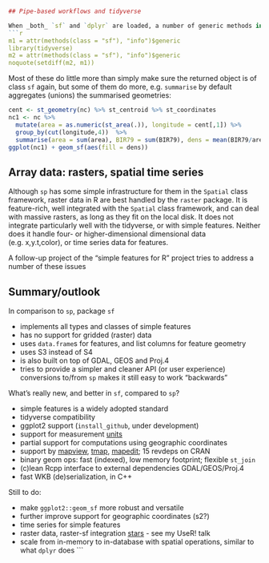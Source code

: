 

```R

## Pipe-based workflows and tidyverse

When _both_ `sf` and `dplyr` are loaded, a number of generic methods in the `tidyverse` become available for `sf` objects. They are:
```r
m1 = attr(methods(class = "sf"), "info")$generic
library(tidyverse)
m2 = attr(methods(class = "sf"), "info")$generic
noquote(setdiff(m2, m1))
```
Most of these do little more than simply make sure the returned object is of class `sf` again, but some of them do more, e.g. `summarise` by default aggregates (unions) the summarised geometries:
```r
cent <- st_geometry(nc) %>% st_centroid %>% st_coordinates 
nc1 <- nc %>% 
  mutate(area = as.numeric(st_area(.)), longitude = cent[,1]) %>%
  group_by(cut(longitude,4))  %>% 
  summarise(area = sum(area), BIR79 = sum(BIR79), dens = mean(BIR79/area))
ggplot(nc1) + geom_sf(aes(fill = dens))
```

## Array data: rasters, spatial time series

Although `sp` has some simple infrastructure for them in the `Spatial` class framework, raster data in R are best handled by the `raster` package. It is feature-rich, well integrated with the `Spatial` class framework, and can deal with massive rasters, as long as they fit on the local disk. It does not integrate particularly well with the tidyverse, or with simple features. Neither does it handle four- or higher-dimensional dimensional data (e.g. x,y.t,color), or time series data for features.

A follow-up project of the "simple features for R" project tries to address a number of these issues

## Summary/outlook

In comparison to `sp`, package `sf`

* implements all types and classes of simple features
* has no support for gridded (raster) data
* uses `data.frame`s for features, and list columns for feature geometry
* uses S3 instead of S4
* is also built on top of GDAL, GEOS and Proj.4
* tries to provide a simpler and cleaner API (or user experience) conversions to/from `sp` makes it still easy to work "backwards"

What's really new, and better in `sf`, compared to `sp`?

* simple features is a widely adopted standard
* tidyverse compatibility
* ggplot2 support (`install_github`, under development)
* support for measurement [units](https://edzer.github.io/units/)
* partial support for computations using geographic coordinates
* support by [mapview](https://cran.r-project.org/package=mapview), [tmap](https://cran.r-project.org/package=tmap), [mapedit](https://github.com/r-spatial/mapedit); 15 revdeps on CRAN
* binary geom ops: fast (indexed), low memory footprint; flexible `st_join`
* (c)lean Rcpp interface to external dependencies GDAL/GEOS/Proj.4
* fast WKB (de)serialization, in C++

Still to do:

* make `ggplot2::geom_sf` more robust and versatile
* further improve support for geographic coordinates (s2?)
* time series for simple features
* raster data, raster-sf integration [stars](https://github.com/r-spatial/stars) - see my UseR! talk
* scale from in-memory to in-database with spatial operations, similar to what `dplyr` does
```
